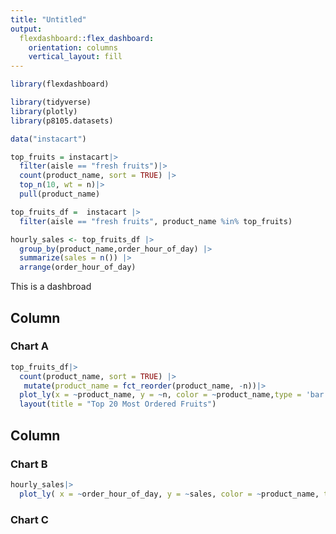 ```yaml
---
title: "Untitled"
output: 
  flexdashboard::flex_dashboard:
    orientation: columns
    vertical_layout: fill
---
```


```r
library(flexdashboard)

library(tidyverse)
library(plotly)
library(p8105.datasets)

data("instacart")

top_fruits = instacart|>
  filter(aisle == "fresh fruits")|>
  count(product_name, sort = TRUE) |>
  top_n(10, wt = n)|>
  pull(product_name)

top_fruits_df =  instacart |>
  filter(aisle == "fresh fruits", product_name %in% top_fruits)

hourly_sales <- top_fruits_df |>
  group_by(product_name,order_hour_of_day) |>
  summarize(sales = n()) |>
  arrange(order_hour_of_day)
```

This is a dashbroad

Column {data-width=400}
-----------------------------------------------------------------------

### Chart A

```r
top_fruits_df|>
  count(product_name, sort = TRUE) |>
   mutate(product_name = fct_reorder(product_name, -n))|>
  plot_ly(x = ~product_name, y = ~n, color = ~product_name,type = 'bar',colors = "viridis")|>
  layout(title = "Top 20 Most Ordered Fruits")
```

Column {data-width=400}
-----------------------------------------------------------------------

### Chart B

```r
hourly_sales|>
  plot_ly( x = ~order_hour_of_day, y = ~sales, color = ~product_name, type = 'scatter',  mode = 'lines+markers',colors = "plasma")
```

### Chart C

```r

```

